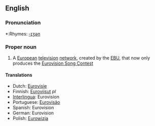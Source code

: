 ==English==

===Pronunciation===
*:Rhymes: [[Rhymes:English:-ɪʒən|-ɪʒən]]

===Proper noun===
{{en-proper noun}}

# A [[European]] [[television]] [[network]], created by the [[EBU]], that now only produces the [[Eurovision Song Contest]]

====Translations====
*Dutch: [[Eurovisie]]
*Finnish: [[Euroviisut]] ''pl''
*[[Interlingua]]: Eurovision
*Portuguese: [[Eurovisão]]
*Spanish: Eurovision
*German: Eurovision
*Polish: [[Eurowizja]] {{f}}